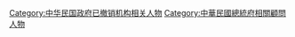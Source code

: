 [[Category:中华民国政府已撤销机构相关人物|Category:中华民国政府已撤销机构相关人物]]
[[Category:中華民國總統府相關顧問人物|Category:中華民國總統府相關顧問人物]]